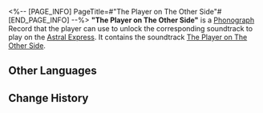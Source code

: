 <%-- [PAGE_INFO]
PageTitle=#"The Player on The Other Side"#
[END_PAGE_INFO] --%>
{{Item Infobox
|id          = 210302
|image       = Item The Player on The Other Side.png
|type        = Disk
|invCategory = Valuables
|rarity      = 3
|effect      = 
|description = A record that can be played on the Express' phonograph. It might be a chance acquisition or a gift from someone else. All sorts of memories surge up when the music plays &mdash; the smiles, encounters, touches, and the excitement of battle. Maybe that is why people still collect records even as society rapidly advances.<br />The current record contains the track "The Player on The Other Side."
}}
{{Description|''You're not the only player in this grand celebration.''}}
'''"The Player on The Other Side"''' is a [[Phonograph]] Record that the player can use to unlock the corresponding soundtrack to play on the [[Astral Express]]. It contains the soundtrack [[The Player on The Other Side]].

==Other Languages==
{{Other Languages
|en   = "The Player on The Other Side"
|zhs  = 《另一方玩家》
|zht  = 《另一方玩家》
|ja   = 『盤面の敵』
|ko   = ≪또 다른 플레이어≫
|es   = El jugador del otro lado
|fr   = «&nbsp;The Player on The Other Side&nbsp;»
|ru   = The Player on The Other Side
|th   = "The Player on The Other Side"
|vi   = Người Chơi Khác Phe
|de   = „Der Spieler auf der anderen Seite“
|id   = "The Player on The Other Side"
|pt   = "The Player on The Other Side"
}}

==Change History==
{{Change History|2.0}}